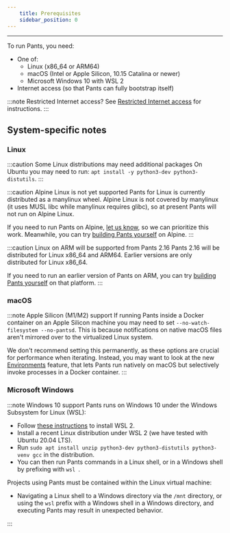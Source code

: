 ```yaml
---
    title: Prerequisites
    sidebar_position: 0
---
```


---

To run Pants, you need:

- One of:
  - Linux (x86_64 or ARM64)
  - macOS (Intel or Apple Silicon, 10.15 Catalina or newer)
  - Microsoft Windows 10 with WSL 2
- Internet access (so that Pants can fully bootstrap itself)

:::note Restricted Internet access?
See [Restricted Internet access](../using-pants/restricted-internet-access.mdx) for instructions.
:::

## System-specific notes

### Linux

:::caution Some Linux distributions may need additional packages
On Ubuntu you may need to run:
`apt install -y python3-dev python3-distutils`.
:::

:::caution Alpine Linux is not yet supported
Pants for Linux is currently distributed as a manylinux wheel. Alpine Linux is not covered by manylinux (it uses MUSL libc while manylinux requires glibc), so at present Pants will not run on Alpine Linux.

If you need to run Pants on Alpine, [let us know](/community/members), so we can prioritize this work. Meanwhile, you can try [building Pants yourself](./installing-pants.mdx#running-pants-from-sources) on Alpine.
:::

:::caution Linux on ARM will be supported from Pants 2.16
Pants 2.16 will be distributed for Linux x86_64 and ARM64. Earlier versions are only distributed for Linux x86_64.

If you need to run an earlier version of Pants on ARM, you can try [building Pants yourself](./installing-pants.mdx#running-pants-from-sources) on that platform.
:::

### macOS

:::note Apple Silicon (M1/M2) support
If running Pants inside a Docker container on an Apple Silicon machine you may need to set `--no-watch-filesystem --no-pantsd`. This is because notifications on native macOS files aren't mirrored over to the virtualized Linux system.

We don't recommend setting this permanently, as these options are crucial for performance when iterating. Instead, you may want to look at the new [Environments](../using-pants/environments.mdx) feature, that lets Pants run natively on macOS but selectively invoke processes in a Docker container.
:::

### Microsoft Windows

:::note Windows 10 support
Pants runs on Windows 10 under the Windows Subsystem for Linux (WSL):

- Follow [these instructions](https://docs.microsoft.com/en-us/windows/wsl/install-win10) to install WSL 2.
- Install a recent Linux distribution under WSL 2 (we have tested with Ubuntu 20.04 LTS).
- Run `sudo apt install unzip python3-dev python3-distutils python3-venv gcc` in the distribution.
- You can then run Pants commands in a Linux shell, or in a Windows shell by prefixing with `wsl `.

Projects using Pants must be contained within the Linux virtual machine:

- Navigating a Linux shell to a Windows directory via the `/mnt` directory, or using the `wsl` prefix with a Windows shell in a Windows directory, and executing Pants may result in unexpected behavior.

:::
